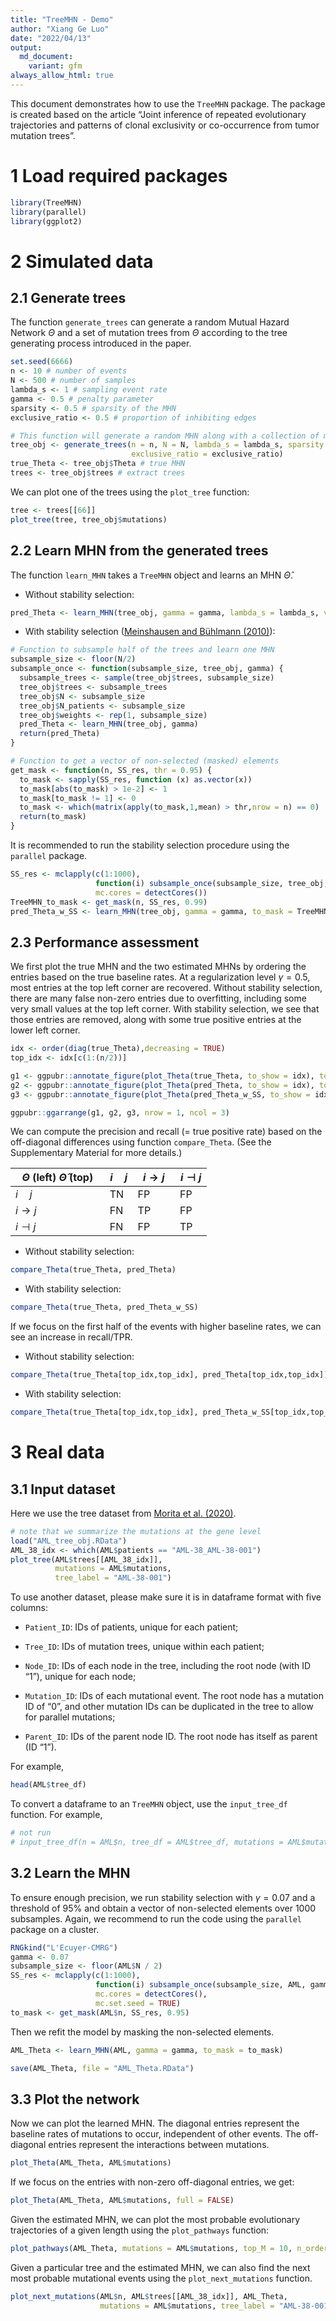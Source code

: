 ```yaml
---
title: "TreeMHN - Demo"
author: "Xiang Ge Luo"
date: "2022/04/13"
output: 
  md_document:
    variant: gfm
always_allow_html: true
---
```


This document demonstrates how to use the `TreeMHN` package. The package is created based on the article "Joint inference of repeated evolutionary trajectories and patterns of clonal exclusivity or co-occurrence from tumor mutation trees".

# 1 Load required packages

```r
library(TreeMHN)
library(parallel)
library(ggplot2)
```

# 2 Simulated data

## 2.1 Generate trees

The function `generate_trees` can generate a random Mutual Hazard Network $\Theta$ and a set of mutation trees from $\Theta$ according to the tree generating process introduced in the paper.

```r
set.seed(6666)
n <- 10 # number of events
N <- 500 # number of samples
lambda_s <- 1 # sampling event rate
gamma <- 0.5 # penalty parameter
sparsity <- 0.5 # sparsity of the MHN
exclusive_ratio <- 0.5 # proportion of inhibiting edges

# This function will generate a random MHN along with a collection of mutation trees
tree_obj <- generate_trees(n = n, N = N, lambda_s = lambda_s, sparsity = sparsity, 
                           exclusive_ratio = exclusive_ratio)
true_Theta <- tree_obj$Theta # true MHN
trees <- tree_obj$trees # extract trees
```

We can plot one of the trees using the `plot_tree` function:
```r
tree <- trees[[66]]
plot_tree(tree, tree_obj$mutations)
```

## 2.2 Learn MHN from the generated trees

The function `learn_MHN` takes a `TreeMHN` object and learns an MHN $\hat{\Theta}$. 

- Without stability selection:

```r
pred_Theta <- learn_MHN(tree_obj, gamma = gamma, lambda_s = lambda_s, verbose = TRUE)
```

- With stability selection ([Meinshausen and Bühlmann (2010)](https://rss.onlinelibrary.wiley.com/doi/abs/10.1111/j.1467-9868.2010.00740.x)):

```r
# Function to subsample half of the trees and learn one MHN
subsample_size <- floor(N/2)
subsample_once <- function(subsample_size, tree_obj, gamma) {
  subsample_trees <- sample(tree_obj$trees, subsample_size)
  tree_obj$trees <- subsample_trees
  tree_obj$N <- subsample_size
  tree_obj$N_patients <- subsample_size
  tree_obj$weights <- rep(1, subsample_size)
  pred_Theta <- learn_MHN(tree_obj, gamma)
  return(pred_Theta)
}

# Function to get a vector of non-selected (masked) elements 
get_mask <- function(n, SS_res, thr = 0.95) {
  to_mask <- sapply(SS_res, function (x) as.vector(x))
  to_mask[abs(to_mask) > 1e-2] <- 1
  to_mask[to_mask != 1] <- 0
  to_mask <- which(matrix(apply(to_mask,1,mean) > thr,nrow = n) == 0)
  return(to_mask)
}
```

It is recommended to run the stability selection procedure using the `parallel` package.

```r
SS_res <- mclapply(c(1:1000), 
                   function(i) subsample_once(subsample_size, tree_obj, gamma), 
                   mc.cores = detectCores())
TreeMHN_to_mask <- get_mask(n, SS_res, 0.99)
pred_Theta_w_SS <- learn_MHN(tree_obj, gamma = gamma, to_mask = TreeMHN_to_mask)
```


## 2.3 Performance assessment

We first plot the true MHN and the two estimated MHNs by ordering the entries based on the true baseline rates. At a regularization level $\gamma = 0.5$, most entries at the top left corner are recovered. Without stability selection, there are many false non-zero entries due to overfitting, including some very small values at the top left corner. With stability selection, we see that those entries are removed, along with some true positive entries at the lower left corner.

```r
idx <- order(diag(true_Theta),decreasing = TRUE)
top_idx <- idx[c(1:(n/2))]
```

```r
g1 <- ggpubr::annotate_figure(plot_Theta(true_Theta, to_show = idx), top = "True MHN")
g2 <- ggpubr::annotate_figure(plot_Theta(pred_Theta, to_show = idx), top = "TreeMHN")
g3 <- ggpubr::annotate_figure(plot_Theta(pred_Theta_w_SS, to_show = idx), top = "TreeMHN with stability selection")
```

```r
ggpubr::ggarrange(g1, g2, g3, nrow = 1, ncol = 3)
```


We can compute the precision and recall (= true positive rate) based on the off-diagonal differences using function `compare_Theta`. (See the Supplementary Material for more details.)

$\Theta$ (left) $\hat{\Theta}$ (top)  | $i \quad j$ | $i \rightarrow j$ | $i \dashv j$
------------------------------------- | ----------- | ----------------- | -------------
  $i \quad j$                         | TN          |     FP            |     FP            
  $i \rightarrow j$                   | FN          |     TP            |     FP            
  $i \dashv j$                        | FN          |     FP            |     TP    

- Without stability selection:

```r
compare_Theta(true_Theta, pred_Theta)
```

- With stability selection:

```r
compare_Theta(true_Theta, pred_Theta_w_SS)
```

If we focus on the first half of the events with higher baseline rates, we can see an increase in recall/TPR. 

- Without stability selection:

```r
compare_Theta(true_Theta[top_idx,top_idx], pred_Theta[top_idx,top_idx])
```

- With stability selection:

```r
compare_Theta(true_Theta[top_idx,top_idx], pred_Theta_w_SS[top_idx,top_idx])
```

# 3 Real data

## 3.1 Input dataset

Here we use the tree dataset from [Morita et al. (2020)](https://www.nature.com/articles/s41467-020-19119-8).

```r
# note that we summarize the mutations at the gene level
load("AML_tree_obj.RData")
AML_38_idx <- which(AML$patients == "AML-38_AML-38-001")
plot_tree(AML$trees[[AML_38_idx]], 
          mutations = AML$mutations, 
          tree_label = "AML-38-001") 
```

To use another dataset, please make sure it is in dataframe format with five columns:

- `Patient_ID`: IDs of patients, unique for each patient;

- `Tree_ID`: IDs of mutation trees, unique within each patient;

- `Node_ID`: IDs of each node in the tree, including the root node (with ID "1"), unique for each node;

- `Mutation_ID`: IDs of each mutational event. The root node has a mutation ID of "0", and other mutation IDs can be duplicated in the tree to allow for parallel mutations;

- `Parent_ID`: IDs of the parent node ID. The root node has itself as parent (ID "1").

For example,

```r
head(AML$tree_df)
```

To convert a dataframe to an `TreeMHN` object, use the `input_tree_df` function. For example,

```r
# not run
# input_tree_df(n = AML$n, tree_df = AML$tree_df, mutations = AML$mutations, tree_labels = AML$tree_labels)
```


## 3.2 Learn the MHN

To ensure enough precision, we run stability selection with $\gamma = 0.07$ and a threshold of $95\%$ and obtain a vector of non-selected elements over $1000$ subsamples. Again, we recommend to run the code using the `parallel` package on a cluster.

```r
RNGkind("L'Ecuyer-CMRG")
gamma <- 0.07
subsample_size <- floor(AML$N / 2)
SS_res <- mclapply(c(1:1000), 
                   function(i) subsample_once(subsample_size, AML, gamma), 
                   mc.cores = detectCores(), 
                   mc.set.seed = TRUE)
to_mask <- get_mask(AML$n, SS_res, 0.95)
```

Then we refit the model by masking the non-selected elements.

```r
AML_Theta <- learn_MHN(AML, gamma = gamma, to_mask = to_mask)
```

```r
save(AML_Theta, file = "AML_Theta.RData")
```

## 3.3 Plot the network

Now we can plot the learned MHN. The diagonal entries represent the baseline rates of mutations to occur, independent of other events. The off-diagonal entries represent the interactions between mutations.

```r
plot_Theta(AML_Theta, AML$mutations)
```

If we focus on the entries with non-zero off-diagonal entries, we get:

```r
plot_Theta(AML_Theta, AML$mutations, full = FALSE)
```

Given the estimated MHN, we can plot the most probable evolutionary trajectories of a given length using the `plot_pathways` function:

```r
plot_pathways(AML_Theta, mutations = AML$mutations, top_M = 10, n_order = 4)
```

Given a particular tree and the estimated MHN, we can also find the next most probable mutational events using the `plot_next_mutations` function.

```r
plot_next_mutations(AML$n, AML$trees[[AML_38_idx]], AML_Theta, 
                    mutations = AML$mutations, tree_label = "AML-38-001", top_M = 15)
```

